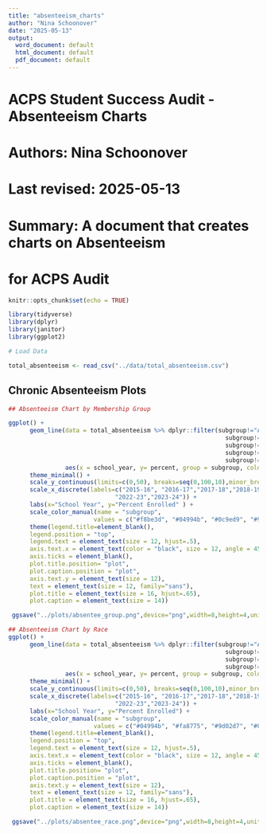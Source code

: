 ```yaml
---
title: "absenteeism_charts"
author: "Nina Schoonover"
date: "2025-05-13"
output:
  word_document: default
  html_document: default
  pdf_document: default
---
```


###############################################################
# ACPS Student Success Audit - Absenteeism Charts       
# Authors: Nina Schoonover     
# Last revised: 2025-05-13
# Summary: A document that creates charts on Absenteeism
#          for ACPS Audit


```r
knitr::opts_chunk$set(echo = TRUE)

library(tidyverse)
library(dplyr)
library(janitor)
library(ggplot2)

# Load Data

total_absenteeism <- read_csv("../data/total_absenteeism.csv")


```


## Chronic Absenteeism Plots

```r
## Absenteeism Chart by Membership Group

ggplot() +
      geom_line(data = total_absenteeism %>% dplyr::filter(subgroup!="Asian",
                                                             subgroup!="Black",
                                                             subgroup!="Hispanic",
                                                             subgroup!="Multiracial",
                                                             subgroup!="White"),
                aes(x = school_year, y= percent, group = subgroup, color = subgroup)) +
      theme_minimal() +
      scale_y_continuous(limits=c(0,50), breaks=seq(0,100,10),minor_breaks=seq(0,100,5)) +
      scale_x_discrete(labels=c("2015-16", "2016-17","2017-18","2018-19","2019-20","2020-21","2021-22",
                              "2022-23","2023-24")) +
      labs(x="School Year", y="Percent Enrolled" ) +
      scale_color_manual(name = "subgroup",
                        values = c("#f8be3d", "#04994b", "#0c9ed9", "#9d02d7"))  + 
      theme(legend.title=element_blank(), 
      legend.position = "top", 
      legend.text = element_text(size = 12, hjust=.5), 
      axis.text.x = element_text(color = "black", size = 12, angle = 45, hjust = 1), 
      axis.ticks = element_blank(), 
      plot.title.position= "plot", 
      plot.caption.position = "plot", 
      axis.text.y = element_text(size = 12), 
      text = element_text(size = 12, family="sans"), 
      plot.title = element_text(size = 16, hjust=.65), 
      plot.caption = element_text(size = 14)) 

 ggsave("../plots/absentee_group.png",device="png",width=8,height=4,units="in")

## Absenteeism Chart by Race
ggplot() +
      geom_line(data = total_absenteeism %>% dplyr::filter(subgroup!="All Students",
                                                             subgroup!="SPED",
                                                             subgroup!="Economically Disadvantaged",
                                                             subgroup!="English Learners"),
                aes(x = school_year, y= percent, group = subgroup, color = subgroup)) +
      theme_minimal() +
      scale_y_continuous(limits=c(0,50), breaks=seq(0,100,10),minor_breaks=seq(0,100,5)) +
      scale_x_discrete(labels=c("2015-16", "2016-17","2017-18","2018-19","2019-20","2020-21","2021-22",
                              "2022-23","2023-24")) +
      labs(x="School Year", y="Percent Enrolled") +
      scale_color_manual(name = "subgroup",
                        values = c("#04994b", "#fa8775", "#9d02d7", "#0c9ed9", "#f8be3d"))  + 
      theme(legend.title=element_blank(), 
      legend.position = "top", 
      legend.text = element_text(size = 12, hjust=.5), 
      axis.text.x = element_text(color = "black", size = 12, angle = 45, hjust = 1), 
      axis.ticks = element_blank(), 
      plot.title.position= "plot", 
      plot.caption.position = "plot", 
      axis.text.y = element_text(size = 12), 
      text = element_text(size = 12, family="sans"), 
      plot.title = element_text(size = 16, hjust=.65), 
      plot.caption = element_text(size = 14)) 

 ggsave("../plots/absentee_race.png",device="png",width=8,height=4,units="in")




```


